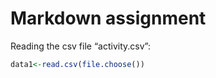 Markdown assignment
=====================

Reading the csv file "activity.csv":
```r
data1<-read.csv(file.choose())
```
